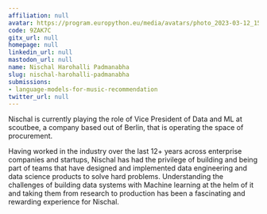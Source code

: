 ```yaml
---
affiliation: null
avatar: https://program.europython.eu/media/avatars/photo_2023-03-12_15.39.47_Q20k0El.jpeg
code: 9ZAK7C
gitx_url: null
homepage: null
linkedin_url: null
mastodon_url: null
name: Nischal Harohalli Padmanabha
slug: nischal-harohalli-padmanabha
submissions:
- language-models-for-music-recommendation
twitter_url: null
---
```


Nischal is currently playing the role of Vice President of Data and ML at scoutbee, a company based out of Berlin, that is operating the space of procurement.

Having worked in the industry over the last 12+ years across enterprise companies and startups, Nischal has had the privilege of building and being part of teams that have designed and implemented data engineering and data science products to solve hard problems. Understanding the challenges of building data systems with Machine learning at the helm of it and taking them from research to production has been a fascinating and rewarding experience for Nischal.